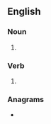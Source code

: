 {{also|gis|Gis|GIS|gís|ĝis|giş}}
==English==

===Noun===
{{head|en|noun plural form}}

# {{plural of|GI|lang=en}}

===Verb===
{{head|en|verb form}}

# {{en-third-person singular of|GI}}

===Anagrams===
* {{anagrams|en|Igs|SIG|sig}}